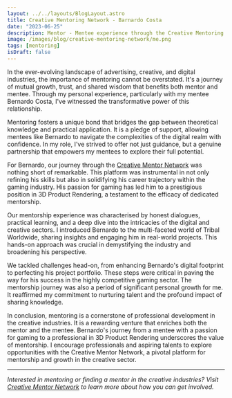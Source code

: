 ```yaml
---
layout: ../../layouts/BlogLayout.astro
title: Creative Mentoring Network - Barnardo Costa
date: "2023-06-25"
description: Mentor - Mentee experience through the Creative Mentoring Network - Barnardo Costa journey within the gaming industry
image: /images/blog/creative-mentoring-network/me.png
tags: [mentoring]
isDraft: false
---
```


In the ever-evolving landscape of advertising, creative, and digital industries, the importance of mentoring cannot be overstated. It's a journey of mutual growth, trust, and shared wisdom that benefits both mentor and mentee. Through my personal experience, particularly with my mentee Bernardo Costa, I've witnessed the transformative power of this relationship.

Mentoring fosters a unique bond that bridges the gap between theoretical knowledge and practical application. It is a pledge of support, allowing mentees like Bernardo to navigate the complexities of the digital realm with confidence. In my role, I've strived to offer not just guidance, but a genuine partnership that empowers my mentees to explore their full potential.

For Bernardo, our journey through the [Creative Mentor Network](https://www.creativementornetwork.org/) was nothing short of remarkable. This platform was instrumental in not only refining his skills but also in solidifying his career trajectory within the gaming industry. His passion for gaming has led him to a prestigious position in 3D Product Rendering, a testament to the efficacy of dedicated mentorship.

Our mentorship experience was characterised by honest dialogues, practical learning, and a deep dive into the intricacies of the digital and creative sectors. I introduced Bernardo to the multi-faceted world of Tribal Worldwide, sharing insights and engaging him in real-world projects. This hands-on approach was crucial in demystifying the industry and broadening his perspective.

We tackled challenges head-on, from enhancing Bernardo's digital footprint to perfecting his project portfolio. These steps were critical in paving the way for his success in the highly competitive gaming sector. The mentorship journey was also a period of significant personal growth for me. It reaffirmed my commitment to nurturing talent and the profound impact of sharing knowledge.

In conclusion, mentoring is a cornerstone of professional development in the creative industries. It is a rewarding venture that enriches both the mentor and the mentee. Bernardo's journey from a mentee with a passion for gaming to a professional in 3D Product Rendering underscores the value of mentorship. I encourage professionals and aspiring talents to explore opportunities with the Creative Mentor Network, a pivotal platform for mentorship and growth in the creative sector.

---

_Interested in mentoring or finding a mentor in the creative industries? Visit [Creative Mentor Network](https://www.creativementornetwork.org/) to learn more about how you can get involved._
